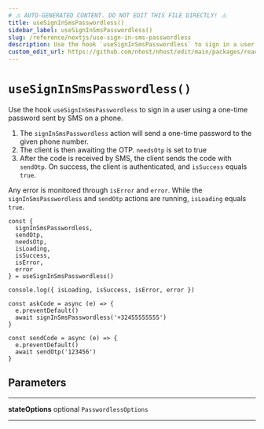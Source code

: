 ```yaml
---
# ⚠️ AUTO-GENERATED CONTENT. DO NOT EDIT THIS FILE DIRECTLY! ⚠️
title: useSignInSmsPasswordless()
sidebar_label: useSignInSmsPasswordless()
slug: /reference/nextjs/use-sign-in-sms-passwordless
description: Use the hook `useSignInSmsPasswordless` to sign in a user using a one-time password sent by SMS on a phone.
custom_edit_url: https://github.com/nhost/nhost/edit/main/packages/react/src/useSignInSmsPasswordless.ts#L57
---
```


# `useSignInSmsPasswordless()`

Use the hook `useSignInSmsPasswordless` to sign in a user using a one-time password sent by SMS on a phone.

1. The `signInSmsPasswordless` action will send a one-time password to the given phone number.
2. The client is then awaiting the OTP. `needsOtp` is set to true
3. After the code is received by SMS, the client sends the code with `sendOtp`. On success, the client is authenticated, and `isSuccess` equals `true`.

Any error is monitored through `isError` and `error`. While the `signInSmsPasswordless` and `sendOtp` actions are running, `isLoading` equals `true`.

```tsx
const {
  signInSmsPasswordless,
  sendOtp,
  needsOtp,
  isLoading,
  isSuccess,
  isError,
  error
} = useSignInSmsPasswordless()

console.log({ isLoading, isSuccess, isError, error })

const askCode = async (e) => {
  e.preventDefault()
  await signInSmsPasswordless('+32455555555')
}

const sendCode = async (e) => {
  e.preventDefault()
  await sendOtp('123456')
}
```

## Parameters

---

**<span className="parameter-name">stateOptions</span>** <span className="optional-status">optional</span> `PasswordlessOptions`

---
